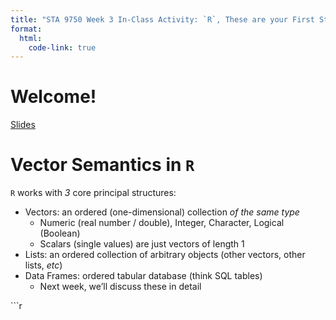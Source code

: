 ```yaml
---
title: "STA 9750 Week 3 In-Class Activity: `R`, These are your First Steps"
format: 
  html:
    code-link: true
---
```


# Welcome!

[Slides](../slides/slides03.qmd)

# Vector Semantics in `R`

`R` works with _3_ core principal structures: 

- Vectors: an ordered (one-dimensional) collection _of the same type_
  - Numeric (real number / double), Integer, Character, Logical (Boolean)
  - Scalars (single values) are just vectors of length 1
- Lists: an ordered collection of arbitrary objects (other vectors, other lists, *etc*)
- Data Frames: ordered tabular database (think SQL tables)
  - Next week, we'll discuss these in detail
  

```r


